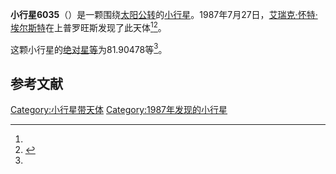 {{Infobox planet
| bgcolour = #FFFFC0
| name = 6035
| symbol = 
| image = 
| caption = 
| discovery = yes
| discovery_ref = 
| discoverer = [[艾瑞克·怀特·埃尔斯特|艾瑞克·怀特·埃尔斯特]]
| discovery_site = [[上普罗旺斯|上普罗旺斯]] 
| discovered = 1987年7月27日
| designations = yes
| mp_name = 
| named_after = 
| alt_names = 1987 OR/ 1990 FF
| mp_category = [[主带小行星|主带小行星]]
| orbit_ref = <ref name="a">[http://ssd.jpl.nasa.gov/sbdb.cgi?sstr=6035 6035] {{Wayback|url=http://ssd.jpl.nasa.gov/sbdb.cgi?sstr=6035 |date=20110609211410 }}，小行星數據庫瀏覽器（JPL Small-Body Database Browser）－[[美国国家航空航天局|美国国家航空航天局]]喷气推进实验室</ref>
| epoch = 2456400.5 (2013年4月18日更新)
| aphelion = {{convert|2.8192468|AU|km|3|abbr=on|lk=out}}
| perihelion = {{convert|1.8094252|AU|km|3|abbr=on}}
| semimajor = {{convert|2.3143360|AU|km|3|abbr=on}}
| eccentricity = 0.2181666
| period = 1285.991325 [[日|日]]<br />3.52[[儒略年|儒略年]]
| avg_speed = 
| inclination = 23.97750
| asc_node = 171.68267
| mean_anomaly = 
| arg_peri = 81.90478
| satellites = 
| physical_characteristics = yes
| dimensions = 
| mass = 
| density = 
| surface_grav = 
| escape_velocity = 
| sidereal_day = 
| axial_tilt = 
| pole_ecliptic_lat = 
| pole_ecliptic_lon = 
| albedo = 
| temperatures= 
| temp_name1 = 
| mean_temp_1 = 
| max_temp_1 = 
| temp_name2 = 
| max_temp_2 = 
| spectral_type = 
| abs_magnitude = 81.90478
}}

'''小行星6035'''（{{lang-en|6035}}）是一颗围绕[[太阳|太阳]][[公转|公转]]的[[小行星|小行星]]。1987年7月27日，[[艾瑞克·怀特·埃尔斯特|艾瑞克·怀特·埃尔斯特]]在上普罗旺斯发现了此天体<ref name="a" /><ref>{{cite news|title=小行星列表|url=http://cfa-www.harvard.edu/iau/lists/NumberedMPs.txt|accessdate=2013-07-08|newspaper=哈佛大学|archive-date=2008-05-17|archive-url=https://web.archive.org/web/20080517010638/http://cfa-www.harvard.edu/iau/lists/NumberedMPs.txt|dead-url=no}}</ref>。

这颗小行星的[[绝对星等|绝对星等]]为81.90478等<ref name="a" />。

==参考文献==
{{reflist}}
{{Minor Planet Number|[[小行星6034|小行星6034]]|[[小行星6036|小行星6036]]}}

{{小天体}}

[[Category:小行星带天体|Category:小行星带天体]]
[[Category:1987年发现的小行星|Category:1987年发现的小行星]]

{{asteroid-stub}}